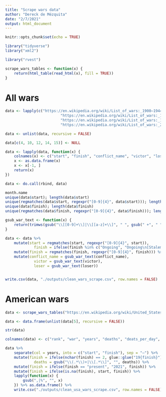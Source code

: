 ```yaml
---
title: "Scrape wars data"
author: "Dereck de Mézquita"
date: "2/7/2021"
output: html_document
---
```


```r
knitr::opts_chunk$set(echo = TRUE)
```

```r
library("tidyverse")
library("xml2")

library("rvest")
```

```r
scrape_wars_tables <- function(x) {
	return(html_table(read_html(x), fill = TRUE))
}
```

# All wars

```r
data <- lapply(c("https://en.wikipedia.org/wiki/List_of_wars:_1900–1944",
						 "https://en.wikipedia.org/wiki/List_of_wars:_1945–1989",
						 "https://en.wikipedia.org/wiki/List_of_wars:_1990–2002",
						 "https://en.wikipedia.org/wiki/List_of_wars:_2003–present"), scrape_wars_tables)

data <- unlist(data, recursive = FALSE)

data[c(4, 10, 12, 14, 15)] <- NULL

data <- lapply(data, function(x) {
	colnames(x) <- c("start", "finish", "conflict_name", "victor", "loser")
	x <- as.data.frame(x)
	x <- x[-1, ]
	return(x)
})

data <- do.call(rbind, data)
```

```r
month.name
unique(data$start); length(data$start)
unique(regmatches(data$start, regexpr("[0-9]{4}", data$start))); length(regmatches(data$start, regexpr("[0-9]{4}", data$start)))
unique(data$finish); length(data$finish)
unique(regmatches(data$finish, regexpr("[0-9]{4}", data$finish))); length(regmatches(data$finish, regexpr("[0-9]{4}", data$finish)))
```

```r
gsub_war_text <- function(x) {
	return(trimws(gsub("\\[[0-9]+\\]|\\[[a-z]+\\]", " ", gsub(" +", " ", gsub("\\\n", " ", x)))))
}
```

```r
data <- data %>%
	mutate(start = regmatches(start, regexpr("[0-9]{4}", start)),
			 finish = ifelse(finish %in% c("Ongoing", "Ongoing\n[Stalemate in 1953]", "Present"), "2021", finish)) %>%
	mutate(finish = regmatches(finish, regexpr("[0-9]{4}", finish))) %>%
	mutate(conflict_name = gsub_war_text(conflict_name),
			 victor = gsub_war_text(victor),
			 loser = gsub_war_text(loser))


write.csv(data, "./outputs/clean_wars_scrape.csv", row.names = FALSE)
```

# American wars

```r
data <- scrape_wars_tables("https://en.wikipedia.org/wiki/United_States_military_casualties_of_war")

data <- data.frame(unlist(data[5], recursive = FALSE))

str(data)

colnames(data) <- c("rank", "war", "years", "deaths", "deats_per_day", "us_pop_1st_yr_of_war", "deaths_prc_pop")

data %>% 
	separate(col = years, into = c("start", "finish"), sep = "–") %>%
	mutate(finish = ifelse(nchar(finish) == 2, glue::glue("19{finish}"), finish),
			 deaths = gsub("\\(.*\\)+|\\[.*\\]", "", deaths)) %>%
	mutate(finish = ifelse(finish == "present", "2021", finish)) %>%
	mutate(finish = ifelse(is.na(finish), start, finish)) %>%
	lapply(function(x) {
		gsub(",|%", "", x)
	}) %>% as.data.frame() %>%
	write.csv("./outputs/clean_usa_wars_scrape.csv", row.names = FALSE)
```


